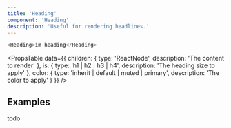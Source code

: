 ```yaml
---
title: 'Heading'
component: 'Heading'
description: 'Useful for rendering headlines.'
---
```


```js live
<Heading>im heading</Heading>
```

<PropsTable
  data={{
    children: {
      type: 'ReactNode',
      description: 'The content to render'
    },
    is: {
      type: 'h1 | h2 | h3 | h4',
      description: 'The heading size to apply'
    },
    color: {
      type: 'inherit | default | muted | primary',
      description: 'The color to apply'
    }
  }}
/>

## Examples

todo

